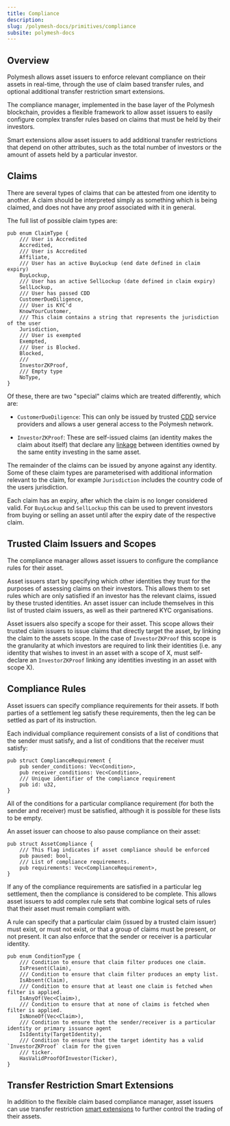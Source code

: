 ```yaml
---
title: Compliance
description:
slug: /polymesh-docs/primitives/compliance
subsite: polymesh-docs
---
```


## Overview

Polymesh allows asset issuers to enforce relevant compliance on their assets in real-time, through the use of claim based transfer rules, and optional additional transfer restriction smart extensions.

The compliance manager, implemented in the base layer of the Polymesh blockchain, provides a flexible framework to allow asset issuers to easily configure complex transfer rules based on claims that must be held by their investors.

Smart extensions allow asset issuers to add additional transfer restrictions that depend on other attributes, such as the total number of investors or the amount of assets held by a particular investor.

## Claims

There are several types of claims that can be attested from one identity to another. A claim should be interpreted simply as something which is being claimed, and does not have any proof associated with it in general.

The full list of possible claim types are:  

```
pub enum ClaimType {
    /// User is Accredited
    Accredited,
    /// User is Accredited
    Affiliate,
    /// User has an active BuyLockup (end date defined in claim expiry)
    BuyLockup,
    /// User has an active SellLockup (date defined in claim expiry)
    SellLockup,
    /// User has passed CDD
    CustomerDueDiligence,
    /// User is KYC'd
    KnowYourCustomer,
    /// This claim contains a string that represents the jurisdiction of the user
    Jurisdiction,
    /// User is exempted
    Exempted,
    /// User is Blocked.
    Blocked,
    ///
    InvestorZKProof,
    /// Empty type
    NoType,
}
```

Of these, there are two "special" claims which are treated differently, which are:  

- `CustomerDueDiligence`: This can only be issued by trusted [CDD](./cdd) service providers and allows a user general access to the Polymesh network.

- `InvestorZKProof`: These are self-issued claims (an identity makes the claim about itself) that declare any [linkage](./confidential-identity) between identities owned by the same entity investing in the same asset.

The remainder of the claims can be issued by anyone against any identity. Some of these claim types are parameterised with additional information relevant to the claim, for example `Jurisdiction` includes the country code of the users jurisdiction.

Each claim has an expiry, after which the claim is no longer considered valid. For `BuyLockup` and `SellLockup` this can be used to prevent investors from buying or selling an asset until after the expiry date of the respective claim.

## Trusted Claim Issuers and Scopes

The compliance manager allows asset issuers to configure the compliance rules for their asset.

Asset issuers start by specifying which other identities they trust for the purposes of assessing claims on their investors. This allows them to set rules which are only satisfied if an investor has the relevant claims, issued by these trusted identities. An asset issuer can include themselves in this list of trusted claim issuers, as well as their partnered KYC organisations.

Asset issuers also specify a scope for their asset. This scope allows their trusted claim issuers to issue claims that directly target the asset, by linking the claim to the assets scope. In the case of `InvestorZKProof` this scope is the granularity at which investors are required to link their identities (i.e. any identity that wishes to invest in an asset with a scope of X, must self-declare an `InvestorZKProof` linking any identities investing in an asset with scope X).

## Compliance Rules

Asset issuers can specify compliance requirements for their assets. If both parties of a settlement leg satisfy these requirements, then the leg can be settled as part of its instruction.

Each individual compliance requirement consists of a list of conditions that the sender must satisfy, and a list of conditions that the receiver must satisfy:  

```
pub struct ComplianceRequirement {
    pub sender_conditions: Vec<Condition>,
    pub receiver_conditions: Vec<Condition>,
    /// Unique identifier of the compliance requirement
    pub id: u32,
}
```

All of the conditions for a particular compliance requirement (for both the sender and receiver) must be satisfied, although it is possible for these lists to be empty.

An asset issuer can choose to also pause compliance on their asset:  

```
pub struct AssetCompliance {
    /// This flag indicates if asset compliance should be enforced
    pub paused: bool,
    /// List of compliance requirements.
    pub requirements: Vec<ComplianceRequirement>,
}
```

If any of the compliance requirements are satisfied in a particular leg settlement, then the compliance is considered to be complete. This allows asset issuers to add complex rule sets that combine logical sets of rules that their asset must remain compliant with.

A rule can specify that a particular claim (issued by a trusted claim issuer) must exist, or must not exist, or that a group of claims must be present, or not present. It can also enforce that the sender or receiver is a particular identity.

```
pub enum ConditionType {
    /// Condition to ensure that claim filter produces one claim.
    IsPresent(Claim),
    /// Condition to ensure that claim filter produces an empty list.
    IsAbsent(Claim),
    /// Condition to ensure that at least one claim is fetched when filter is applied.
    IsAnyOf(Vec<Claim>),
    /// Condition to ensure that at none of claims is fetched when filter is applied.
    IsNoneOf(Vec<Claim>),
    /// Condition to ensure that the sender/receiver is a particular identity or primary issuance agent
    IsIdentity(TargetIdentity),
    /// Condition to ensure that the target identity has a valid `InvestorZKProof` claim for the given
    /// ticker.
    HasValidProofOfInvestor(Ticker),
}
```

## Transfer Restriction Smart Extensions

In addition to the flexible claim based compliance manager, asset issuers can use transfer restriction [smart extensions](./smart-extensions) to further control the trading of their assets.